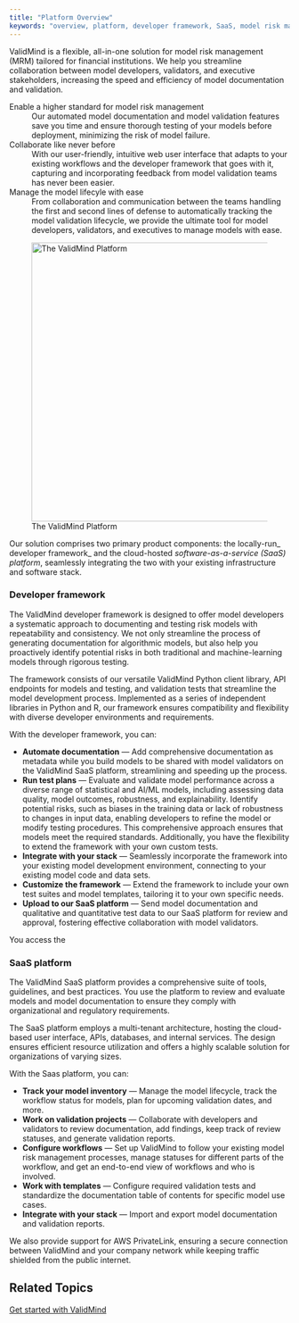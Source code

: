 ```yaml
---
title: "Platform Overview"
keywords: "overview, platform, developer framework, SaaS, model risk management, ValidMind"
---
```

ValidMind is a flexible, all-in-one solution for model risk management (MRM) tailored for financial institutions. We help you streamline collaboration between model developers, validators, and executive stakeholders, increasing the speed and efficiency of model documentation and validation.

<!--- NR Remove or rework this text? It feels too marketing-oriented for our docs. --->

Enable a higher standard for model risk management
: Our automated model documentation and model validation features save you time and ensure thorough testing of your models before deployment, minimizing the risk of model failure.

Collaborate like never before
: With our user-friendly, intuitive web user interface that adapts to your existing workflows and the developer framework that goes with it, capturing and incorporating feedback from model validation teams has never been easier. 

Manage the model lifecyle with ease
: From collaboration and communication between the teams handling the first and second lines of defense to automatically tracking the model validation lifecycle, we provide the ultimate tool for model developers, validators, and executives to manage models with ease. 

![The ValidMind Platform](platform-overview.png){width=500}

<!--- NR Apr 26, 2023: TO DO Do we need to break down the developer framework part of the graphic further? --->

Our solution comprises two primary product components: the locally-run_ developer framework_ and the cloud-hosted _software-as-a-service (SaaS) platform_, seamlessly integrating the two with your existing infrastructure and software stack. 

### Developer framework

The ValidMind developer framework is designed to offer model developers a systematic approach to documenting and testing risk models with repeatability and consistency. We not only streamline the process of generating documentation for algorithmic models, but also help you proactively identify potential risks in both traditional and machine-learning models through rigorous testing.

The framework consists of our versatile ValidMind Python client library, API endpoints for models and testing, and validation tests that streamline the model development process. Implemented as a series of independent libraries in Python and R, our framework ensures compatibility and flexibility with diverse developer environments and requirements.

With the developer framework, you can:

- **Automate documentation** — Add comprehensive documentation as metadata while you build models to be shared with model validators on the ValidMind SaaS platform, streamlining and speeding up the process.
- **Run test plans** — Evaluate and validate model performance across a diverse range of statistical and AI/ML models, including assessing data quality, model outcomes, robustness, and explainability. Identify potential risks, such as biases in the training data or lack of robustness to changes in input data, enabling developers to refine the model or modify testing procedures. This comprehensive approach ensures that models meet the required standards. Additionally, you have the flexibility to extend the framework with your own custom tests.
- **Integrate with your stack** — Seamlessly incorporate the framework into your existing model development environment, connecting to your existing model code and data sets.
- **Customize the framework** — Extend the framework to include your own test suites and model templates, tailoring it to your own specific needs.
- **Upload to our SaaS platform** — Send model documentation and qualitative and quantitative test data to our SaaS platform for review and approval, fostering effective collaboration with model validators.

You access the 

### SaaS platform

The ValidMind SaaS platform provides a comprehensive suite of tools, guidelines, and best practices. You use the platform to review and evaluate models and model documentation to ensure they comply with organizational and regulatory requirements.

The SaaS platform employs a multi-tenant architecture, hosting the cloud-based user interface, APIs, databases, and internal services. The design ensures efficient resource utilization and offers a highly scalable solution for organizations of varying sizes.


With the Saas platform, you can:

- **Track your model inventory** — Manage the model lifecycle, track the workflow status for models, plan for upcoming validation dates, and more.
- **Work on validation projects** — Collaborate with developers and validators to review documentation, add findings, keep track of review statuses, and generate validation reports.
- **Configure workflows** — Set up ValidMind to follow your existing model risk management processes, manage statuses for different parts of the workflow, and get an end-to-end view of workflows and who is involved.
- **Work with templates** — Configure required validation tests and standardize the documentation table of contents for specific model use cases.
- **Integrate with your stack** — Import and export model documentation and validation reports.

We also provide support for AWS PrivateLink, ensuring a secure connection between ValidMind and your company network while keeping traffic shielded from the public internet.

## Related Topics

[Get started with ValidMind](get-started.qmd)
